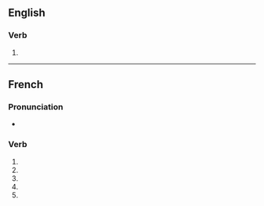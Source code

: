 {{also|achromatisé}}
==English==

===Verb===
{{en-verb|achromatis}}

# {{standard spelling of|from=Non-Oxford British spelling|lang=en|achromatize}}

----

==French==

===Pronunciation===
* {{homophones|achromatisent|achromatises|lang=fr}}

===Verb===
{{fr-verb form}}

# {{inflection of|achromatiser||1|s|pres|ind|lang=fr}}
# {{inflection of|achromatiser||3|s|pres|ind|lang=fr}}
# {{inflection of|achromatiser||1|s|pres|sub|lang=fr}}
# {{inflection of|achromatiser||3|s|pres|sub|lang=fr}}
# {{inflection of|achromatiser||2|s|imp|lang=fr}}